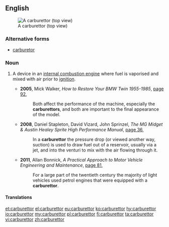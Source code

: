 ==English==
[[File:Nikki 21 L series carb top.JPG|right|thumb|A carburettor (top view)]]

===Alternative forms===
* {{qualifier|US}} [[carburetor]]

===Noun===
{{en-noun}}

# {{lb|en|AU|NZ|UK}} A device in an [[internal combustion engine]] where fuel is vaporised and mixed with air prior to [[ignition]].
#* '''2005''', Mick Walker, ''How to Restore Your BMW Twin 1955-1985'', [http://books.google.com.au/books?id=X1YJ0l2uwSwC&pg=PA92&dq=%22carburettor%22|%22carburettors%22+-intitle:%22carburettor|carburettors%22+-inauthor:%22%22&hl=en&sa=X&ei=e7ceT_X_MKatiAfhztz9DQ&redir_esc=y#v=onepage&q=%22carburettor%22|%22carburettors%22%20-intitle%3A%22carburettor|carburettors%22%20-inauthor%3A%22%22&f=false page 92],
#*: Both affect the performance of the machine, especially the '''carburettors''', and both are important to the final appearance of the model.
#* '''2008''', Daniel Stapleton, David Vizard, John Sprinzel, ''The MG Midget & Austin Healey Sprite High Performance Manual'', [http://books.google.com.au/books?id=V3STrysMNjQC&pg=PA36&dq=%22carburettor%22|%22carburettors%22+-intitle:%22carburettor|carburettors%22+-inauthor:%22%22&hl=en&sa=X&ei=lrUeT_-uEOmriAfX3LiBDg&redir_esc=y#v=onepage&q=%22carburettor%22|%22carburettors%22%20-intitle%3A%22carburettor|carburettors%22%20-inauthor%3A%22%22&f=false page 36],
#*: In a '''carburettor''' the pressure drop (or viewed another way, suction) is used to draw fuel out of a reservoir, usually via a jet, and into the venturi to mix with the air flowing through it.
#* '''2011''', Allan Bonnick, ''A Practical Approach to Motor Vehicle Engineering and Maintenance'', [http://books.google.com.au/books?id=1jg6H7HDO2oC&pg=PA81&dq=%22carburettor%22|%22carburettors%22+-intitle:%22carburettor|carburettors%22+-inauthor:%22%22&hl=en&sa=X&ei=lrUeT_-uEOmriAfX3LiBDg&redir_esc=y#v=onepage&q=%22carburettor%22|%22carburettors%22%20-intitle%3A%22carburettor|carburettors%22%20-inauthor%3A%22%22&f=false page 81],
#*: For a large part of the twentieth century the majority of light vehicles used petrol engines that were equipped with a '''carburettor'''.

====Translations====
{{trans-see|motor car part|carburetor}}

[[et:carburettor]]
[[el:carburettor]]
[[eu:carburettor]]
[[ko:carburettor]]
[[hy:carburettor]]
[[io:carburettor]]
[[my:carburettor]]
[[pl:carburettor]]
[[fi:carburettor]]
[[ta:carburettor]]
[[vi:carburettor]]
[[zh:carburettor]]